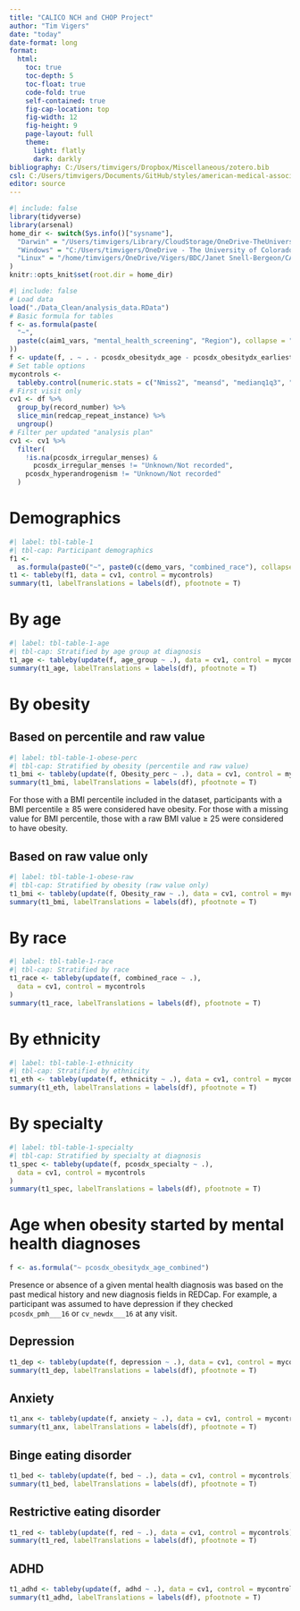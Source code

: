 ```yaml
---
title: "CALICO NCH and CHOP Project"
author: "Tim Vigers"
date: "today"
date-format: long
format:
  html:
    toc: true
    toc-depth: 5
    toc-float: true
    code-fold: true
    self-contained: true
    fig-cap-location: top
    fig-width: 12
    fig-height: 9
    page-layout: full
    theme:
      light: flatly
      dark: darkly
bibliography: C:/Users/timvigers/Dropbox/Miscellaneous/zotero.bib
csl: C:/Users/timvigers/Documents/GitHub/styles/american-medical-association.csl
editor: source
---
```


```r
#| include: false
library(tidyverse)
library(arsenal)
home_dir <- switch(Sys.info()["sysname"],
  "Darwin" = "/Users/timvigers/Library/CloudStorage/OneDrive-TheUniversityofColoradoDenver/Vigers/BDC/Janet Snell-Bergeon/CALICO",
  "Windows" = "C:/Users/timvigers/OneDrive - The University of Colorado Denver/Vigers/BDC/Janet Snell-Bergeon/CALICO",
  "Linux" = "/home/timvigers/OneDrive/Vigers/BDC/Janet Snell-Bergeon/CALICO"
)
knitr::opts_knit$set(root.dir = home_dir)
```

```r
#| include: false
# Load data
load("./Data_Clean/analysis_data.RData")
# Basic formula for tables
f <- as.formula(paste(
  "~",
  paste(c(aim1_vars, "mental_health_screening", "Region"), collapse = "+")
))
f <- update(f, . ~ . - pcosdx_obesitydx_age - pcosdx_obesitydx_earliestage)
# Set table options
mycontrols <-
  tableby.control(numeric.stats = c("Nmiss2", "meansd", "medianq1q3", "range"))
# First visit only
cv1 <- df %>%
  group_by(record_number) %>%
  slice_min(redcap_repeat_instance) %>%
  ungroup()
# Filter per updated "analysis plan"
cv1 <- cv1 %>%
  filter(
    !is.na(pcosdx_irregular_menses) &
      pcosdx_irregular_menses != "Unknown/Not recorded",
    pcosdx_hyperandrogenism != "Unknown/Not recorded"
  )
```

# Demographics

```r
#| label: tbl-table-1
#| tbl-cap: Participant demographics
f1 <-
  as.formula(paste0("~", paste0(c(demo_vars, "combined_race"), collapse = "+")))
t1 <- tableby(f1, data = cv1, control = mycontrols)
summary(t1, labelTranslations = labels(df), pfootnote = T)
```

# By age

```r
#| label: tbl-table-1-age
#| tbl-cap: Stratified by age group at diagnosis
t1_age <- tableby(update(f, age_group ~ .), data = cv1, control = mycontrols)
summary(t1_age, labelTranslations = labels(df), pfootnote = T)
```

# By obesity

## Based on percentile and raw value

```r
#| label: tbl-table-1-obese-perc
#| tbl-cap: Stratified by obesity (percentile and raw value)
t1_bmi <- tableby(update(f, Obesity_perc ~ .), data = cv1, control = mycontrols)
summary(t1_bmi, labelTranslations = labels(df), pfootnote = T)
```

For those with a BMI percentile included in the dataset, participants with a BMI percentile $\geq$ 85 were considered have obesity. For those with a missing value for BMI percentile, those with a raw BMI value $\geq$ 25 were considered to have obesity. 

## Based on raw value only

```r
#| label: tbl-table-1-obese-raw
#| tbl-cap: Stratified by obesity (raw value only)
t1_bmi <- tableby(update(f, Obesity_raw ~ .), data = cv1, control = mycontrols)
summary(t1_bmi, labelTranslations = labels(df), pfootnote = T)
```

# By race

```r
#| label: tbl-table-1-race
#| tbl-cap: Stratified by race
t1_race <- tableby(update(f, combined_race ~ .),
  data = cv1, control = mycontrols
)
summary(t1_race, labelTranslations = labels(df), pfootnote = T)
```

# By ethnicity

```r
#| label: tbl-table-1-ethnicity
#| tbl-cap: Stratified by ethnicity
t1_eth <- tableby(update(f, ethnicity ~ .), data = cv1, control = mycontrols)
summary(t1_eth, labelTranslations = labels(df), pfootnote = T)
```

# By specialty

```r
#| label: tbl-table-1-specialty
#| tbl-cap: Stratified by specialty at diagnosis
t1_spec <- tableby(update(f, pcosdx_specialty ~ .),
  data = cv1, control = mycontrols
)
summary(t1_spec, labelTranslations = labels(df), pfootnote = T)
```

# Age when obesity started by mental health diagnoses

```r
f <- as.formula("~ pcosdx_obesitydx_age_combined")
```

Presence or absence of a given mental health diagnosis was based on the past medical history and new diagnosis fields in REDCap. For example, a participant was assumed to have depression if they checked `pcosdx_pmh___16` or `cv_newdx___16` at any visit.

## Depression

```r
t1_dep <- tableby(update(f, depression ~ .), data = cv1, control = mycontrols)
summary(t1_dep, labelTranslations = labels(df), pfootnote = T)
```

## Anxiety

```r
t1_anx <- tableby(update(f, anxiety ~ .), data = cv1, control = mycontrols)
summary(t1_anx, labelTranslations = labels(df), pfootnote = T)
```

## Binge eating disorder

```r
t1_bed <- tableby(update(f, bed ~ .), data = cv1, control = mycontrols)
summary(t1_bed, labelTranslations = labels(df), pfootnote = T)
```

## Restrictive eating disorder

```r
t1_red <- tableby(update(f, red ~ .), data = cv1, control = mycontrols)
summary(t1_red, labelTranslations = labels(df), pfootnote = T)
```

## ADHD

```r
t1_adhd <- tableby(update(f, adhd ~ .), data = cv1, control = mycontrols)
summary(t1_adhd, labelTranslations = labels(df), pfootnote = T)
```
